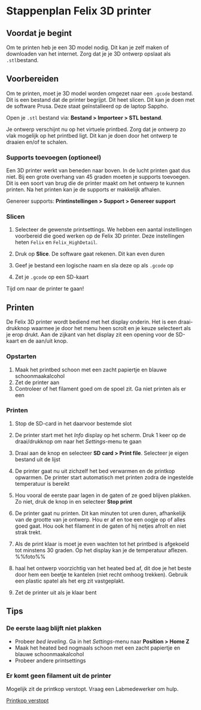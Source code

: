 
# Stappenplan Felix 3D printer

## Voordat je begint

Om te printen heb je een 3D model nodig. Dit kan je zelf maken of downloaden van het internet. Zorg dat je je 3D ontwerp opslaat als `.stl`bestand.

## Voorbereiden

Om te printen, moet je 3D model worden omgezet naar een `.gcode` bestand. Dit is een bestand dat de printer begrijpt. Dit heet slicen. Dit kan je doen met de software Prusa. Deze staat geïnstalleerd op de laptop Sappho.

Open je `.stl` bestand via: **Bestand > Importeer > STL bestand**.

Je ontwerp verschijnt nu op het virtuele printbed. Zorg dat je ontwerp zo vlak mogelijk op het printbed ligt. Dit kan je doen door het ontwerp te draaien en/of te schalen.

### Supports toevoegen (optioneel)

Een 3D printer werkt van beneden naar boven. In de lucht printen gaat dus niet. Bij een grote overhang van 45 graden moeten je supports toevoegen. Dit is een soort van brug die de printer maakt om het ontwerp te kunnen printen. Na het printen kan je de supports er makkelijk afhalen.

Genereer supports: **Printinstellingen > Support > Genereer support**

### Slicen

1. Selecteer de gewenste printsettings. We hebben een aantal instellingen voorbereid die goed werken op de Felix 3D printer. Deze instellingen heten `Felix` en `Felix_HighDetail`.

2. Druk op **Slice**. De software gaat rekenen. Dit kan even duren

3. Geef je bestand een logische naam en sla deze op als `.gcode` op

4. Zet je `.gcode` op een SD-kaart

Tijd om naar de printer te gaan!

## Printen

De Felix 3D printer wordt bediend met het display onderin. Het is een draai-drukknop waarmee je door het menu heen scrolt en je keuze selecteert als je erop drukt. Aan de zijkant van het display zit een opening voor de SD-kaart en de aan/uit knop.

### Opstarten
1.  Maak het printbed schoon met een zacht papiertje en blauwe schoonmaakalcohol
2.  Zet de printer aan
3. Controleer of het filament goed om de spoel zit. Ga niet printen als er een 

### Printen

1.  Stop de SD-card in het daarvoor bestemde slot

2.  De printer start met het *Info* display op het scherm. Druk 1 keer op de draai/drukknop om naar het *Settings*-menu te gaan

3.  Draai aan de knop en selecteer **SD card > Print file**. Selecteer je eigen bestand uit de lijst

4.  De printer gaat nu uit zichzelf het bed verwarmen en de printkop opwarmen. De printer start automatisch met printen zodra de ingestelde temperatuur is bereikt

5.  Hou vooral de eerste paar lagen in de gaten of ze goed blijven plakken. Zo niet, druk de knop in en selecteer **Stop print**



6.  De printer gaat nu printen. Dit kan minuten tot uren duren, afhankelijk van de grootte van je ontwerp. Hou er af en toe een oogje op of alles goed gaat. Hou ook het filament in de gaten of hij netjes afrolt en niet strak trekt.

7.  Als de print klaar is moet je even wachten tot het printbed is afgekoeld tot minstens 30 graden. Op het display kan je de temperatuur aflezen. %%foto%%

8.  haal het ontwerp voorzichtig van het heated bed af, dit doe je het beste door hem een beetje te kantelen (niet recht omhoog trekken). Gebruik een plastic spatel als het erg zit vastgeplakt.

9.  Zet de printer uit als je klaar bent

## Tips

### De eerste laag blijft niet plakken
- Probeer *bed leveling*. Ga in het *Settings*-menu naar **Position > Home Z**
- Maak het heated bed nogmaals schoon met een zacht papiertje en blauwe schoonmaakalcohol
- Probeer andere printsettings

### Er komt geen filament uit de printer
Mogelijk zit de printkop verstopt. Vraag een Labmedewerker om hulp.

[Printkop verstopt](./onderhoud/printkop-verstopt)